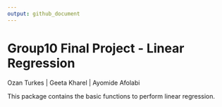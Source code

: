 ```yaml
---
output: github_document
---
```


# Group10 Final Project - Linear Regression
Ozan Turkes | Geeta Kharel | Ayomide Afolabi 
  
This package contains the basic functions to perform linear regression. 

